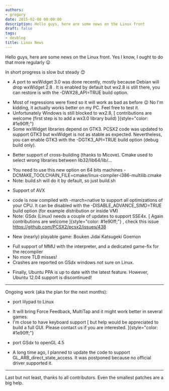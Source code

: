 ```yaml
---
authors:
- gregory
date: 2015-02-08 00:00:00
description: Hello guys, here are some news on the Linux front
draft: false
tags:
- devblog
title: Linux News
---
```


Hello guys, here are some news on the Linux front. Yes I know, I ought
to do that more regularly 😛

<!-- truncate -->

In short progress is slow but steady
😊

* A port to wxWidget 3.0 was done recently, mostly because Debian will
drop wxWidget 2.8 . It is enabled by default but wx2.8 is still there,
you can restore is with the -DWX28_API=TRUE build option.

-   Most of regressions were fixed so it will work as bad as before
😉 No I'm kidding, it actually works better on
my PC. Feel free to test it.
-   Unfortunately Windows is still blocked to wx2.8, [ contributions are
welcome (first step is to add a wx3.0 library build)
]{style="color: #1e90ff;"}
-   Some wxWidget libraries depend on GTK3. PCSX2 code was updated to
support GTK3 but wxWidget is not as stable as expected.
Nevertheless, you can enable GTK3 with the -DGTK3_API=TRUE build
option (debug build only).


* Better support of cross-building (thanks to Micove). Cmake used to
select wrong libraries between lib32/lib64/lib/...

-   You need to use this new option on 64 bits machines
-DCMAKE_TOOLCHAIN_FILE=cmake/linux-compiler-i386-multilib.cmake
-   Note: build.sh will do it by default, so just build.sh


* Support of AVX

-   code is now compiled with -march=native to support all optimizations
of your CPU. It can be disabled with the -DISABLE_ADVANCE_SIMD=TRUE
build option (for example distribution or inside VM)
-   Note: GSdx (Linux) needs a couple of updates to support SSE4x. [
Again contributions are welcome ]{style="color: #1e90ff;"} , check
this issue <https://github.com/PCSX2/pcsx2/issues/438>


* New (nearly) playable game: Bouken Jidai Katsugeki Goemon

-   Full support of MMU with the interpreter, and a dedicated game-fix
for the recompiler
-   No more TLB misses!
-   Crashes are reported on GSdx windows not sure on Linux.


* Finally, Ubuntu PPA is up to date with the latest feature. However,
Ubuntu 12.04 support is discontinued!

------------------------------------------------------------------------


Ongoing work (aka the plan for the next months):

* port lilypad to Linux

-   It will bring Force Feedback, MultiTap and it might work better in
several games.
-   I'm close to have keyboard support [ but help would be appreciated
to build a full GUI. Please contact us if you are interested.
]{style="color: #1e90ff;"}

* port GSdx to openGL 4.5

-   A long time ago, I planned to update the code to support
GL_ARB_direct_state_access. It was postponed because no official
driver supported it.

------------------------------------------------------------------------


Last but not least, thanks to all contributors. Even the smallest
patches are a big help.
